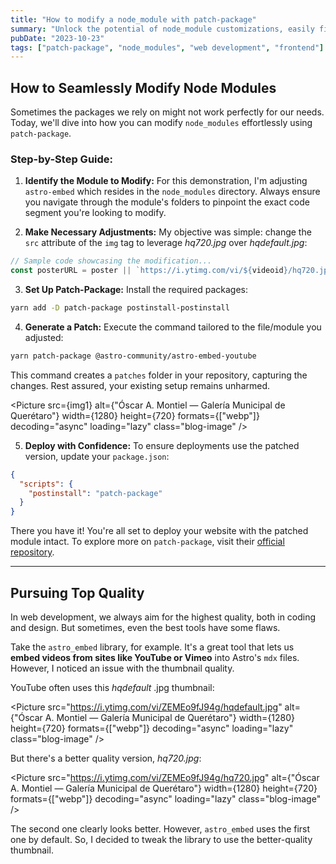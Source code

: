 ```yaml
---
title: "How to modify a node_module with patch-package"
summary: "Unlock the potential of node_module customizations, easily fixing and enhancing your development."
pubDate: "2023-10-23"
tags: ["patch-package", "node_modules", "web development", "frontend"]
---
```



## How to Seamlessly Modify Node Modules

Sometimes the packages we rely on might not work perfectly for our needs. Today, we'll dive into how you can modify `node_modules` effortlessly using `patch-package`.

### Step-by-Step Guide:

1. **Identify the Module to Modify:** For this demonstration, I'm adjusting `astro-embed` which resides in the `node_modules` directory. Always ensure you navigate through the module's folders to pinpoint the exact code segment you're looking to modify.

2. **Make Necessary Adjustments:** My objective was simple: change the `src` attribute of the `img` tag to leverage _hq720.jpg_ over _hqdefault.jpg_:

```js
// Sample code showcasing the modification...
const posterURL = poster || `https://i.ytimg.com/vi/${videoid}/hq720.jpg`;
```

3. **Set Up Patch-Package:** Install the required packages:

```bash
yarn add -D patch-package postinstall-postinstall
```

4. **Generate a Patch:** Execute the command tailored to the file/module you adjusted:

```bash
yarn patch-package @astro-community/astro-embed-youtube
```

This command creates a `patches` folder in your repository, capturing the changes. Rest assured, your existing setup remains unharmed.

<Picture
  src={img1}
  alt={"Óscar A. Montiel — Galería Municipal de Querétaro"}
  width={1280}
  height={720}
  formats={["webp"]}
  decoding="async"
  loading="lazy"
  class="blog-image"
/>

5. **Deploy with Confidence:** To ensure deployments use the patched version, update your `package.json`:

```json
{
  "scripts": {
    "postinstall": "patch-package"
  }
}
```

There you have it! You're all set to deploy your website with the patched module intact. To explore more on `patch-package`, visit their [official repository](https://www.npmjs.com/package/patch-package).

---

## Pursuing Top Quality

In web development, we always aim for the highest quality, both in coding and design. But sometimes, even the best tools have some flaws.

Take the `astro_embed` library, for example. It's a great tool that lets us **embed videos from sites like YouTube or Vimeo** into Astro's `mdx` files. However, I noticed an issue with the thumbnail quality.

YouTube often uses this _hqdefault_ .jpg thumbnail:

<Picture
  src="https://i.ytimg.com/vi/ZEMEo9fJ94g/hqdefault.jpg"
  alt={"Óscar A. Montiel — Galería Municipal de Querétaro"}
  width={1280}
  height={720}
  formats={["webp"]}
  decoding="async"
  loading="lazy"
  class="blog-image"
/>

But there's a better quality version, _hq720.jpg_:

<Picture
  src="https://i.ytimg.com/vi/ZEMEo9fJ94g/hq720.jpg"
  alt={"Óscar A. Montiel — Galería Municipal de Querétaro"}
  width={1280}
  height={720}
  formats={["webp"]}
  decoding="async"
  loading="lazy"
  class="blog-image"
/>

The second one clearly looks better. However, `astro_embed` uses the first one by default. So, I decided to tweak the library to use the better-quality thumbnail.
